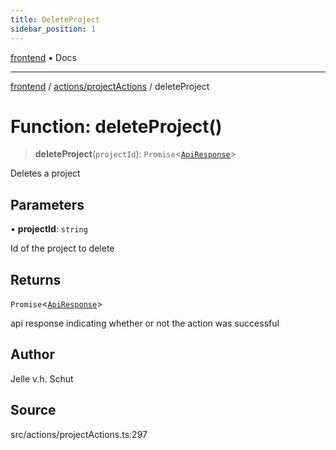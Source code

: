 ```yaml
---
title: DeleteProject
sidebar_position: 1
---
```


[frontend](../../..) • Docs

***

[frontend](../../..) / [actions/projectActions](..) / deleteProject

# Function: deleteProject()

> **deleteProject**(`projectId`): `Promise`\<[`ApiResponse`](../../../types/apiResponse.type/type-aliases/ApiResponse)\>

Deletes a project

## Parameters

• **projectId**: `string`

Id of the project to delete

## Returns

`Promise`\<[`ApiResponse`](../../../types/apiResponse.type/type-aliases/ApiResponse)\>

api response indicating whether or not the action was successful

## Author

Jelle v.h. Schut

## Source

src/actions/projectActions.ts:297
